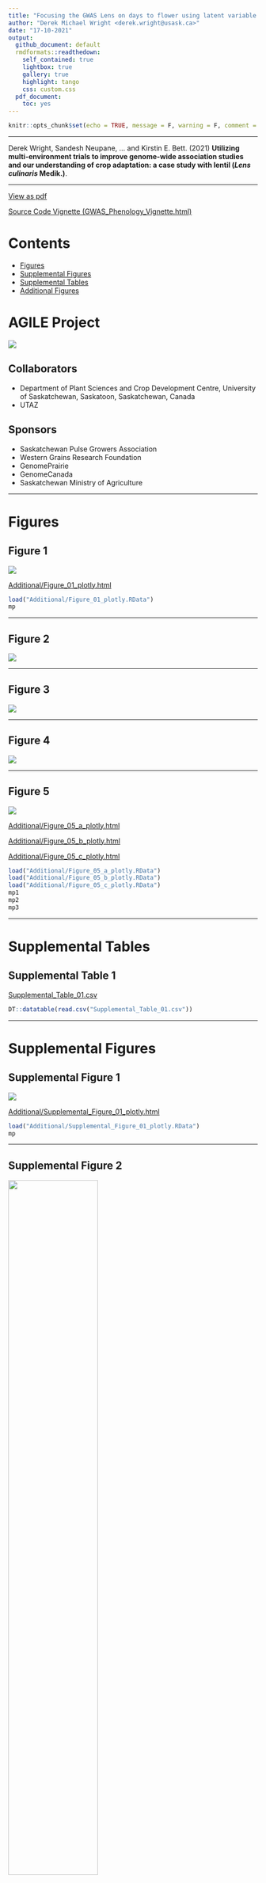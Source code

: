 ```yaml
---
title: "Focusing the GWAS Lens on days to flower using latent variable phenotypes derived from global multi-environment trials "
author: "Derek Michael Wright <derek.wright@usask.ca>"
date: "17-10-2021"
output:
  github_document: default
  rmdformats::readthedown:
    self_contained: true
    lightbox: true
    gallery: true
    highlight: tango
    css: custom.css
  pdf_document:
    toc: yes
---
```


```r
knitr::opts_chunk$set(echo = TRUE, message = F, warning = F, comment = NA, out.width = "100%")
```

\pagebreak

---

Derek Wright, Sandesh Neupane, ... and Kirstin E. Bett. (2021) **Utilizing multi-environment trials to improve genome-wide association studies and our understanding of crop adaptation: a case study with lentil (*Lens culinaris* Medik.)**.

---

[View as pdf](https://github.com/derekmichaelwright/AGILE_LDP_GWAS_Phenology/raw/master/README.pdf)

[Source Code Vignette (GWAS_Phenology_Vignette.html)](https://derekmichaelwright.github.io/AGILE_LDP_GWAS_Phenology/GWAS_Phenology_Vignette.html)

# Contents

- [Figures](#figures)
- [Supplemental Figures](#supplemental-figures)
- [Supplemental Tables](#supplemental-tables)
- [Additional Figures](#additional-figures)

# AGILE Project

![](Additional/img_Agile.png)

\pagebreak

## Collaborators

- Department of Plant Sciences and Crop Development Centre, University of Saskatchewan, Saskatoon, Saskatchewan, Canada
- UTAZ

## Sponsors

- Saskatchewan Pulse Growers Association
- Western Grains Research Foundation
- GenomePrairie
- GenomeCanada
- Saskatchewan Ministry of Agriculture

---

\pagebreak

# Figures

## Figure 1

![](Figure_01.png)

[Additional/Figure_01_plotly.html](https://derekmichaelwright.github.io/AGILE_LDP_GWAS_Phenology/Additional/Figure_01_plotly.html)

```r
load("Additional/Figure_01_plotly.RData")
mp
```

---

## Figure 2

![](Figure_02.png)

---

## Figure 3

![](Figure_03.png)

---

## Figure 4

![](Figure_04.png)

---

## Figure 5

![](Figure_05.png)

[Additional/Figure_05_a_plotly.html](https://derekmichaelwright.github.io/AGILE_LDP_GWAS_Phenology/Additional/Figure_05_a_plotly.html)

[Additional/Figure_05_b_plotly.html](https://derekmichaelwright.github.io/AGILE_LDP_GWAS_Phenology/Additional/Figure_05_b_plotly.html)

[Additional/Figure_05_c_plotly.html](https://derekmichaelwright.github.io/AGILE_LDP_GWAS_Phenology/Additional/Figure_05_c_plotly.html)

```r
load("Additional/Figure_05_a_plotly.RData")
load("Additional/Figure_05_b_plotly.RData")
load("Additional/Figure_05_c_plotly.RData")
mp1
mp2
mp3
```

---

# Supplemental Tables

## Supplemental Table 1

[Supplemental_Table_01.csv](https://github.com/derekmichaelwright/AGILE_LDP_GWAS_Phenology/blob/master/Supplemental_Table_01.csv)

```r
DT::datatable(read.csv("Supplemental_Table_01.csv"))
```

---

\pagebreak

# Supplemental Figures

## Supplemental Figure 1

![](Supplemental_Figure_01.png)

[Additional/Supplemental_Figure_01_plotly.html](https://derekmichaelwright.github.io/AGILE_LDP_GWAS_Phenology/Additional/Supplemental_Figure_01_plotly.html)

```r
load("Additional/Supplemental_Figure_01_plotly.RData")
mp
```

---

## Supplemental Figure 2

![](Supplemental_Figure_02.png){width=60%}

---

## Supplemental Figure 3

![](Supplemental_Figure_03.png){width=60%}

---

# Additional Figures

## Phenotype Data

![](Additional/Additional_Figure_00.png){width=90%}

---

## Grouped Manhattan Plots

### DTF Temperate

![](Additional/Man_Grouped/Man_DTF_Temperate.png)

---

### DTF South Asia

![](Additional/Man_Grouped/Man_DTF_SouthAsia.png)

---

### DTF Mediterranean

![](Additional/Man_Grouped/Man_DTF_Mediterranean.png)

---

### *Tf* and *Tc*

![](Additional/Man_Grouped/Man_Tf_Tb.png)

---

### *Pf* and *Pc*

![](Additional/Man_Grouped/Man_Pf_Pc.png)

---

### PCA + abc Coefficients

![](Additional/Man_Grouped/Man_PCA_abc.png)

---

## Facetted & Multi-Modeled Manhattan Plots

![](Additional/Man_Facet/ManQQ_Su18_DTF.png)

![](Additional/Man_Multi/ManQQ_Su18_DTF.png)

---

&copy; Derek Michael Wright
